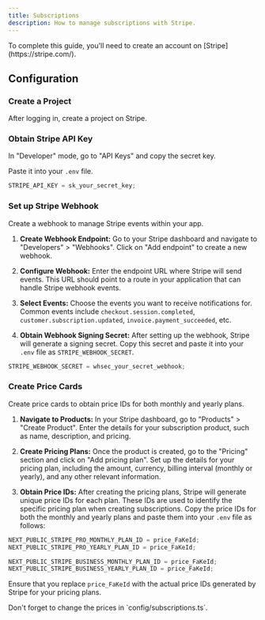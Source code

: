 ```yaml
---
title: Subscriptions
description: How to manage subscriptions with Stripe.
---
```


<Callout type="warning" twClass="mt-0">
  To complete this guide, you'll need to create an account on
  [Stripe](https://stripe.com/).
</Callout>

## Configuration

<Steps>

### Create a Project

After logging in, create a project on Stripe.

### Obtain Stripe API Key

In "Developer" mode, go to "API Keys" and copy the secret key.

Paste it into your `.env` file.

```js
STRIPE_API_KEY = sk_your_secret_key;
```

### Set up Stripe Webhook

Create a webhook to manage Stripe events within your app.

1. **Create Webhook Endpoint:** Go to your Stripe dashboard and navigate to
   "Developers" > "Webhooks". Click on "Add endpoint" to create a new webhook.
2. **Configure Webhook:** Enter the endpoint URL where Stripe will send events.
   This URL should point to a route in your application that can handle Stripe
   webhook events.

3. **Select Events:** Choose the events you want to receive notifications for.
   Common events include `checkout.session.completed`,
   `customer.subscription.updated`, `invoice.payment_succeeded`, etc.

4. **Obtain Webhook Signing Secret:** After setting up the webhook, Stripe will
   generate a signing secret. Copy this secret and paste it into your `.env`
   file as `STRIPE_WEBHOOK_SECRET`.

```js
STRIPE_WEBHOOK_SECRET = whsec_your_secret_webhook;
```

### Create Price Cards

Create price cards to obtain price IDs for both monthly and yearly plans.

1. **Navigate to Products:** In your Stripe dashboard, go to "Products" >
   "Create Product". Enter the details for your subscription product, such as
   name, description, and pricing.

2. **Create Pricing Plans:** Once the product is created, go to the "Pricing"
   section and click on "Add pricing plan". Set up the details for your pricing
   plan, including the amount, currency, billing interval (monthly or yearly),
   and any other relevant information.

3. **Obtain Price IDs:** After creating the pricing plans, Stripe will generate
   unique price IDs for each plan. These IDs are used to identify the specific
   pricing plan when creating subscriptions. Copy the price IDs for both the
   monthly and yearly plans and paste them into your `.env` file as follows:

```js
NEXT_PUBLIC_STRIPE_PRO_MONTHLY_PLAN_ID = price_FaKeId;
NEXT_PUBLIC_STRIPE_PRO_YEARLY_PLAN_ID = price_FaKeId;

NEXT_PUBLIC_STRIPE_BUSINESS_MONTHLY_PLAN_ID = price_FaKeId;
NEXT_PUBLIC_STRIPE_BUSINESS_YEARLY_PLAN_ID = price_FaKeId;
```

Ensure that you replace `price_FaKeId` with the actual price IDs generated by
Stripe for your pricing plans.

<Callout type="warning">
  Don't forget to change the prices in `config/subscriptions.ts`.
</Callout>

</Steps>
